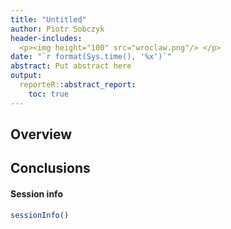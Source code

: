 ```yaml
---
title: "Untitled"
author: Piotr Sobczyk
header-includes:
  <p><img height="100" src="wroclaw.png"/> </p>
date: "`r format(Sys.time(), '%x')`"
abstract: Put abstract here
output:
  reporteR::abstract_report:
    toc: true
---
```



## Overview


## Conclusions

#### Session info
```r
sessionInfo()
```
